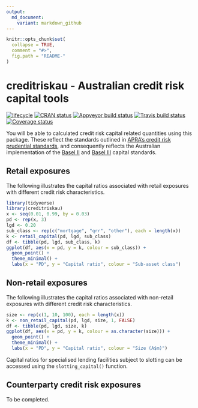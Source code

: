 ```yaml
---
output:
  md_document:
    variant: markdown_github
---
```


<!-- README.md is generated from README.Rmd. Please edit that file -->

```r
knitr::opts_chunk$set(
  collapse = TRUE,
  comment = "#>",
  fig.path = "README-"
)
```

# creditriskau - Australian credit risk capital tools

[![lifecycle](https://img.shields.io/badge/lifecycle-experimental-orange.svg)](https://www.tidyverse.org/lifecycle/#experimental) [![CRAN status](http://www.r-pkg.org/badges/version/creditriskau)](https://cran.r-project.org/package=creditriskau) [![Appveyor build status](https://ci.appveyor.com/api/projects/status/x45npmpgyqrdk02l/branch/master?svg=true)](https://ci.appveyor.com/project/imanuelcostigan/creditriskau/branch/master) [![Travis build status](https://travis-ci.org/imanuelcostigan/creditriskau.svg?branch=master)](https://travis-ci.org/imanuelcostigan/creditriskau) [![Coverage status](https://codecov.io/gh/imanuelcostigan/creditriskau/branch/master/graph/badge.svg)](https://codecov.io/github/imanuelcostigan/creditriskau?branch=master)

You will be able to calculated credit risk capital related quantities using this package. These reflect the standards outlined in [APRA's credit risk prudential standards](http://www.apra.gov.au/adi/PrudentialFramework/Pages/prudential-standards-and-guidance-notes-for-adis.aspx), and consequently reflects the Australian implementation of the [Basel II](https://www.bis.org/publ/bcbsca.htm) and [Basel III](http://www.bis.org/bcbs/basel3.htm) capital standards.

## Retail exposures

The following illustrates the capital ratios associated with retail exposures with different credit risk characteristics.

```r
library(tidyverse)
library(creditriskau)
x <- seq(0.01, 0.99, by = 0.03)
pd <- rep(x, 3)
lgd <- 0.20
sub_class <- rep(c("mortgage", "qrr", "other"), each = length(x))
k <- retail_capital(pd, lgd, sub_class)
df <- tibble(pd, lgd, sub_class, k)
ggplot(df, aes(x = pd, y = k, colour = sub_class)) + 
  geom_point() +
  theme_minimal() +
  labs(x = "PD", y = "Capital ratio", colour = "Sub-asset class")
```

## Non-retail exposures

The following illustrates the capital ratios associated with non-retail exposures with different credit risk characteristics.

```r
size <- rep(c(1, 10, 100), each = length(x))
k <- non_retail_capital(pd, lgd, size, 1, FALSE)
df <- tibble(pd, lgd, size, k)
ggplot(df, aes(x = pd, y = k, colour = as.character(size))) + 
  geom_point() +
  theme_minimal() +
  labs(x = "PD", y = "Capital ratio", colour = "Size (A$m)")
```

Capital ratios for specialised lending facilities subject to slotting can be accessed using the `slotting_capital()` function.

## Counterparty credit risk exposures

To be completed.

